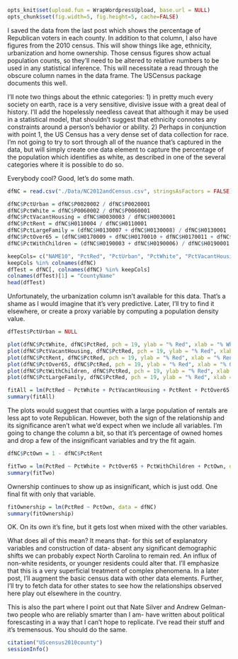 ```r
opts_knit$set(upload.fun = WrapWordpressUpload, base.url = NULL) 
opts_chunk$set(fig.width=5, fig.height=5, cache=FALSE)
````

I saved the data from the last post which shows the percentage of Republican voters in each county. In addition to that column, I also have figures from the 2010 census. This will show things like age, ethnicity, urbanization and home ownership. Those census figures show actual population counts, so they'll need to be altered to relative numbers to be used in any statistical inference. This will necessitate a read through the obscure column names in the data frame. The USCensus package documents this well.

I'll note two things about the ethnic categories: 1) in pretty much every society on earth, race is a very sensitive, divisive issue with a great deal of history. I'll add the hopelessly needless caveat that although it may be used in a statistical model, that shouldn't suggest that ethnicity connotes any constraints around a person's behavior or ability. 2) Perhaps in conjunction with point 1, the US Census has a very dense set of data collection for race. I'm not going to try to sort through all of the nuance that's captured in the data, but will simply create one data element to capture the percentage of the population which identifies as white, as described in one of the several categories where it is possible to do so.

Everybody cool? Good, let's do some math.

```r
dfNC = read.csv("./Data/NC2012andCensus.csv", stringsAsFactors = FALSE)

dfNC$PctUrban = dfNC$P0020002 / dfNC$P0020001
dfNC$PctWhite = dfNC$P0060002 / dfNC$P0060001
dfNC$PctVacantHousing = dfNC$H0030003 / dfNC$H0030001
dfNC$PctRent = dfNC$H0110004 / dfNC$H0110001
dfNC$PctLargeFamily = (dfNC$H0130007 + dfNC$H0130008) / dfNC$H0130001
dfNC$PctOver65 = (dfNC$H0170009 + dfNC$H0170010 + dfNC$H0170011 + dfNC$H0170019 + dfNC$H0170020 + dfNC$H0170021) / dfNC$H0170001
dfNC$PctWithChildren = (dfNC$H0190003 + dfNC$H0190006) / dfNC$H0190001

keepCols= c("NAME10", "PctRed", "PctUrban", "PctWhite", "PctVacantHousing", "PctRent", "PctLargeFamily", "PctOver65", "PctWithChildren")
keepCols %in% colnames(dfNC)
dfTest = dfNC[, colnames(dfNC) %in% keepCols]
colnames(dfTest)[1] = "CountyName"
head(dfTest)
```

Unfortunately, the urbanization column isn't available for this data. That's a shame as I would imagine that it's very predictive. Later, I'll try to find it elsewhere, or create a proxy variable by computing a population density value.

```r
dfTest$PctUrban = NULL
```


```r
plot(dfNC$PctWhite, dfNC$PctRed, pch = 19, ylab = "% Red", xlab = "% White")
plot(dfNC$PctVacantHousing, dfNC$PctRed, pch = 19, ylab = "% Red", xlab = "% Vacant")
plot(dfNC$PctRent, dfNC$PctRed, pch = 19, ylab = "% Red", xlab = "% Rent")
plot(dfNC$PctOver65, dfNC$PctRed, pch = 19, ylab = "% Red", xlab = "% Over 65")
plot(dfNC$PctWithChildren, dfNC$PctRed, pch = 19, ylab = "% Red", xlab = "% w/Children")
plot(dfNC$PctLargeFamily, dfNC$PctRed, pch = 19, ylab = "% Red", xlab = "% Large family")

fitAll = lm(PctRed ~ PctWhite + PctVacantHousing + PctRent + PctOver65 + PctWithChildren + PctLargeFamily, data = dfNC)
summary(fitAll)
```

The plots would suggest that counties with a large population of rentals are less apt to vote Republican. However, both the sign of the relationship and its significance aren't what we'd expect when we include all variables. I'm going to change the column a bit, so that it's percentage of owned homes and drop a few of the insignificant variables and try the fit again.

```r
dfNC$PctOwn = 1 - dfNC$PctRent

fitTwo = lm(PctRed ~ PctWhite + PctOver65 + PctWithChildren + PctOwn, data = dfNC)
summary(fitTwo)
```

Ownership continues to show up as insignificant, which is just odd. One final fit with only that variable.
```r
fitOwnership = lm(PctRed ~ PctOwn, data = dfNC)
summary(fitOwnership)
```

OK. On its own it's fine, but it gets lost when mixed with the other variables. 

What does all of this mean? It means that- for this set of explanatory variables and construction of data- absent any significant demographic shifts we can probably expect North Carolina to remain red. An influx of non-white residents, or younger residents could alter that. I'll emphasize that this is a very superficial treatment of complex phenomena. In a later post, I'll augment the basic census data with other data elements. Further, I'll try to fetch data for other states to see how the relationships observed here play out elsewhere in the country.

This is also the part where I point out that Nate Silver and Andrew Gelman- two people who are reliably smarter than I am- have written about political forescasting in a way that I can't hope to replicate. I've read their stuff and it's tremensous. You should do the same.

```r
citation("UScensus2010county")
sessionInfo()
```
